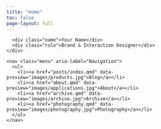 ```yaml
---
title: "Home"
toc: false
page-layout: full
---
```


<div class="frame">
  <aside class="rail" aria-label="Primary">
    <div class="brand">
      <div class="name">Your Name</div>
      <div class="role">Brand & Interaction Designer</div>
    </div>

    <nav class="menu" aria-label="Navigation">
      <ul>
        <li><a href="posts/index.qmd" data-preview="images/products.jpg">Blog</a></li>
        <li><a href="about.qmd" data-preview="images/applications.jpg">About</a></li>
        <li><a href="archive.qmd" data-preview="images/archive.jpg">Archive</a></li>
        <li><a href="photography.qmd" data-preview="images/photography.jpg">Photography</a></li>
      </ul>
    </nav>
  </aside>

  <main class="preview" aria-live="polite">
    <div class="preview-img" role="img" aria-label="Section preview"></div>
  </main>
</div>
